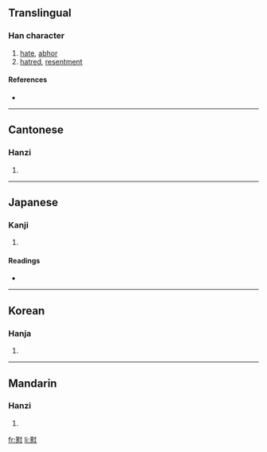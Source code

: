 {{see|怼}}
==Translingual==

===Han character===
{{Han char|rn=61|rad=心|as=14|sn=18|four=3433<sub>0</sub>|canj=廿戈心 (TIP)}}

# [[hate]], [[abhor]]
# [[hatred]], [[resentment]]

====References====
* {{Han ref|kx=0406.370|dkj=11376|dj=0747.300|hdz=42363.100|uh=61DF|ud=25055|bh=EFC8|bd=61384}}

----

==Cantonese==

===Hanzi===
{{yue-hanzi|jyut=|y=deui6, jeui6}}

# {{defn|Cantonese}}

----

==Japanese==

===Kanji===
{{ja-kanji|grade=|rs=心14}}

# {{defn|Japanese}}

====Readings====
* {{ja-readings|on=[[つい]] (tsui), [[ずい]] (zui), [[たい]] (tai)|kun=[[うらむ]] (uramu)}}

----

==Korean==

===Hanja===
{{ko-hanja|hangeul=대|eumhun=|rv=dae|mr=tae|y=tay}}

# {{defn|Korean}}

----

==Mandarin==

===Hanzi===
{{cmn-hanzi|sim=怼|pin=[[duì]] ([[dui4]])|wg=tui<sup>4</sup>}}

# {{defn|Mandarin}}

[[fr:懟]]
[[li:懟]]